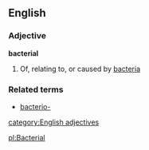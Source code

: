 ==English==
===Adjective===
'''bacterial'''
# Of, relating to, or caused by [[bacteria]]
===Related terms===
*[[bacterio-]]
[[category:English adjectives]]

[[pl:Bacterial]]
